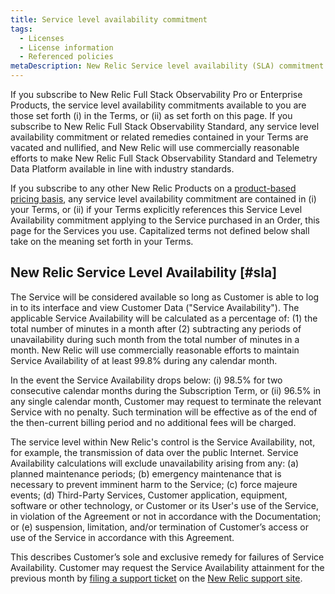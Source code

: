 ```yaml
---
title: Service level availability commitment
tags:
  - Licenses
  - License information
  - Referenced policies
metaDescription: New Relic Service level availability (SLA) commitment
---
```


If you subscribe to New Relic Full Stack Observability Pro or Enterprise Products, the service level availability commitments available to you are those set forth (i) in the Terms, or (ii) as set forth on this page. If you subscribe to New Relic Full Stack Observability Standard, any service level availability commitment or related remedies contained in your Terms are vacated and nullified, and New Relic will use commercially reasonable efforts to make New Relic Full Stack Observability Standard and Telemetry Data Platform available in line with industry standards.

If you subscribe to any other New Relic Products on a [product-based pricing basis](https://docs.newrelic.com/docs/accounts/original-accounts-billing/product-pricing/product-based-pricing), any service level availability commitment are contained in (i) your Terms, or (ii) if your Terms explicitly references this Service Level Availability commitment applying to the Service purchased in an Order, this page for the Services you use. Capitalized terms not defined below shall take on the meaning set forth in your Terms.

## New Relic Service Level Availability [#sla]

The Service will be considered available so long as Customer is able to log in to its interface and view Customer Data ("Service Availability"). The applicable Service Availability will be calculated as a percentage of: (1) the total number of minutes in a month after (2) subtracting any periods of unavailability during such month from the total number of minutes in a month. New Relic will use commercially reasonable efforts to maintain Service Availability of at least 99.8% during any calendar month.

In the event the Service Availability drops below: (i) 98.5% for two consecutive calendar months during the Subscription Term, or (ii) 96.5% in any single calendar month, Customer may request to terminate the relevant Service with no penalty. Such termination will be effective as of the end of the then-current billing period and no additional fees will be charged.

The service level within New Relic's control is the Service Availability, not, for example, the transmission of data over the public Internet. Service Availability calculations will exclude unavailability arising from any: (a) planned maintenance periods; (b) emergency maintenance that is necessary to prevent imminent harm to the Service; (c) force majeure events; (d) Third-Party Services, Customer application, equipment, software or other technology, or Customer or its User's use of the Service, in violation of the Agreement or not in accordance with the Documentation; or (e) suspension, limitation, and/or termination of Customer’s access or use of the Service in accordance with this Agreement.

This describes Customer’s sole and exclusive remedy for failures of Service Availability. Customer may request the Service Availability attainment for the previous month by [filing a support ticket](/docs/using-new-relic/welcome-new-relic/get-started/find-help-use-support-portal) on the [New Relic support site](https://support.newrelic.com).
